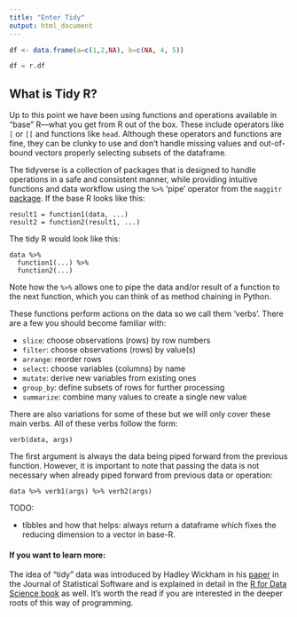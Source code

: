 ```yaml
---
title: "Enter Tidy"
output: html_document
---
```


```r
df <- data.frame(a=c(1,2,NA), b=c(NA, 4, 5))
```

```python
df = r.df
```

## What is Tidy R?

Up to this point we have been using functions and operations available in "base" R---what you get from R out of the box. These include operators like `[` or `[[` and functions like `head`. Although these operators and functions are fine, they can be clunky to use and don't handle missing values and out-of-bound vectors properly selecting subsets of the dataframe.

The tidyverse is a collection of packages that is designed to handle operations in a safe and consistent manner, while providing intuitive functions and data workflow using the `%>%` 'pipe' operator from the `maggitr` [package](https://cran.r-project.org/web/packages/magrittr/vignettes/magrittr.html). If the base R looks like this:

```
result1 = function1(data, ...)
result2 = function2(result1, ...)
```

The tidy R would look like this:

```
data %>%
  function1(...) %>%
  function2(...)
```

Note how the `%>%` allows one to pipe the data and/or result of a function to the next function, which you can think of as method chaining in Python.

These functions perform actions on the data so we call them 'verbs'. There are a few you should become familiar with:

- `slice`: choose observations (rows) by row numbers
- `filter`: choose observations (rows) by value(s)
- `arrange`: reorder rows
- `select`: choose variables (columns) by name
- `mutate`: derive new variables from existing ones
- `group_by`: define subsets of rows for further processing
- `summarize`: combine many values to create a single new value

There are also variations for some of these but we will only cover these main verbs. All of these verbs follow the form:

```
verb(data, args)
```

The first argument is always the data being piped forward from the previous function. However, it is important to note that passing the data is not necessary when already piped forward from previous data or operation:

```
data %>% verb1(args) %>% verb2(args)
```

TODO:

- tibbles and how that helps: always return a dataframe which fixes the reducing dimension to a vector in base-R.

#### If you want to learn more:

The idea of "tidy" data was introduced by Hadley Wickham in his [paper](https://www.jstatsoft.org/article/view/v059i10) in the Journal of Statistical Software and is explained in detail in the [R for Data Science book](https://r4ds.had.co.nz/tidy-data.html) as well. It's worth the read if you are interested in the deeper roots of this way of programming.

